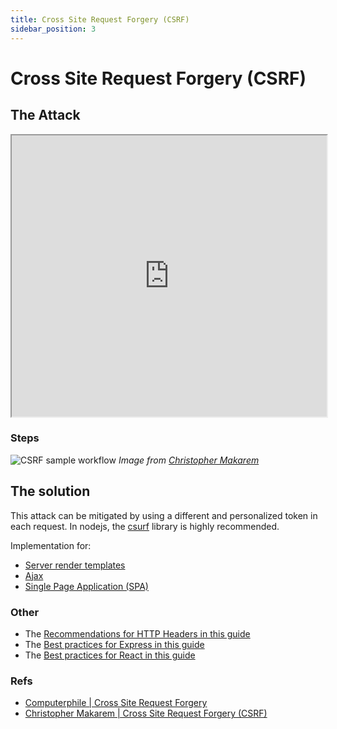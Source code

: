 ```yaml
---
title: Cross Site Request Forgery (CSRF)
sidebar_position: 3
---
```


# Cross Site Request Forgery (CSRF)

## The Attack

<iframe
  width='100%'
  height='450'
  src='https://www.youtube.com/embed/vRBihr41JTo'
></iframe>

### Steps

![CSRF sample workflow](/img/csrf.png)
_Image from [Christopher Makarem](https://medium.com/iocscan/cross-site-request-forgery-csrf-f2134359a385)_

## The solution

This attack can be mitigated by using a different and personalized token in each request. In nodejs, the [csurf](https://npmjs.org/package/csurf) library is highly recommended.

Implementation for:

- [Server render templates](https://www.npmjs.com/package/csurf#simple-express-example)
- [Ajax](https://www.npmjs.com/package/csurf#using-ajax)
- [Single Page Application (SPA)](https://www.npmjs.com/package/csurf#single-page-application-spa)

### Other

- The [Recommendations for HTTP Headers in this guide](/http_headers/)
- The [Best practices for Express in this guide](/best_practices/express)
- The [Best practices for React in this guide](/best_practices/react)

### Refs

- [Computerphile | Cross Site Request Forgery](https://www.youtube.com/watch?v=vRBihr41JTo)
- [Christopher Makarem | Cross Site Request Forgery (CSRF)](https://medium.com/iocscan/cross-site-request-forgery-csrf-f2134359a385)
